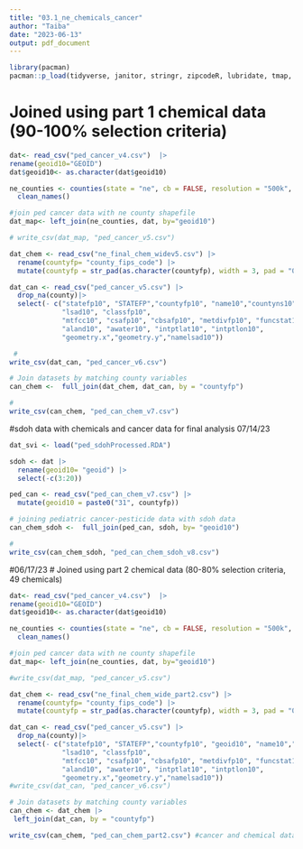 ```yaml
---
title: "03.1_ne_chemicals_cancer"
author: "Taiba"
date: "2023-06-13"
output: pdf_document
---
```


```r
library(pacman)
pacman::p_load(tidyverse, janitor, stringr, zipcodeR, lubridate, tmap, sf, tigris)
```

# Joined using part 1 chemical data (90-100% selection criteria)
```r
dat<- read_csv("ped_cancer_v4.csv")  |>
rename(geoid10="GEOID")
dat$geoid10<- as.character(dat$geoid10)

ne_counties <- counties(state = "ne", cb = FALSE, resolution = "500k", year = "2010", class="sf") |>
  clean_names()

#join ped cancer data with ne county shapefile
dat_map<- left_join(ne_counties, dat, by="geoid10")

# write_csv(dat_map, "ped_cancer_v5.csv")


```


```r
dat_chem <- read_csv("ne_final_chem_widev5.csv") |>
  rename(countyfp= "county_fips_code") |>
  mutate(countyfp = str_pad(as.character(countyfp), width = 3, pad = "0")) 

dat_can <- read_csv("ped_cancer_v5.csv") |>
  drop_na(county)|>
  select(- c("statefp10", "STATEFP","countyfp10", "name10","countyns10",  
             "lsad10", "classfp10",
             "mtfcc10", "csafp10", "cbsafp10", "metdivfp10", "funcstat10", 
             "aland10", "awater10", "intptlat10", "intptlon10",
             "geometry.x","geometry.y","namelsad10"))

 #
write_csv(dat_can, "ped_cancer_v6.csv")

# Join datasets by matching county variables
can_chem <-  full_join(dat_chem, dat_can, by = "countyfp")

#
write_csv(can_chem, "ped_can_chem_v7.csv")


```

#sdoh data with chemicals and cancer data for final analysis 07/14/23
```r

dat_svi <- load("ped_sdohProcessed.RDA") 

sdoh <- dat |>
  rename(geoid10= "geoid") |>
  select(-c(3:20))

ped_can <- read_csv("ped_can_chem_v7.csv") |>
  mutate(geoid10 = paste0("31", countyfp))

# joining pediatric cancer-pesticide data with sdoh data
can_chem_sdoh <-  full_join(ped_can, sdoh, by= "geoid10")

# 
write_csv(can_chem_sdoh, "ped_can_chem_sdoh_v8.csv")
```

###################################################################################
##################################################################################
####################################################################################

#06/17/23
# Joined using part 2 chemical data (80-80% selection criteria, 49 chemicals)
```r
dat<- read_csv("ped_cancer_v4.csv")  |>
rename(geoid10="GEOID")
dat$geoid10<- as.character(dat$geoid10)

ne_counties <- counties(state = "ne", cb = FALSE, resolution = "500k", year = "2010", class="sf") |>
  clean_names()

#join ped cancer data with ne county shapefile
dat_map<- left_join(ne_counties, dat, by="geoid10")

#write_csv(dat_map, "ped_cancer_v5.csv")


```


```r
dat_chem <- read_csv("ne_final_chem_wide_part2.csv") |>
  rename(countyfp= "county_fips_code") |>
  mutate(countyfp = str_pad(as.character(countyfp), width = 3, pad = "0")) 

dat_can <- read_csv("ped_cancer_v5.csv") |>
  drop_na(county)|>
  select(- c("statefp10", "STATEFP","countyfp10", "geoid10", "name10","countyns10",  
             "lsad10", "classfp10",
             "mtfcc10", "csafp10", "cbsafp10", "metdivfp10", "funcstat10", 
             "aland10", "awater10", "intptlat10", "intptlon10",
             "geometry.x","geometry.y","namelsad10"))
#write_csv(dat_can, "ped_cancer_v6.csv")

# Join datasets by matching county variables
can_chem <- dat_chem |>
 left_join(dat_can, by = "countyfp")

write_csv(can_chem, "ped_can_chem_part2.csv") #cancer and chemical data using part 2 (49 chemicals) chemical data


```













